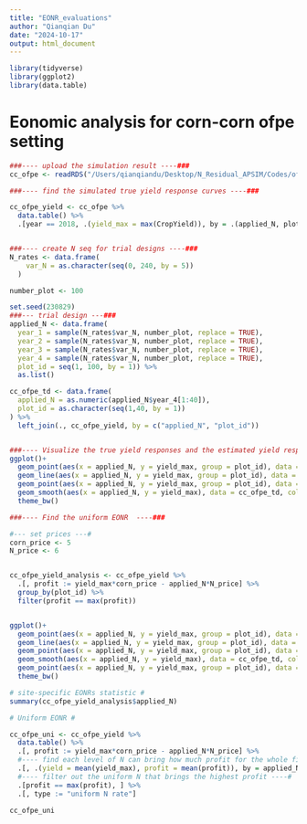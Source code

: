 ```yaml
---
title: "EONR_evaluations"
author: "Qianqian Du"
date: "2024-10-17"
output: html_document
---
```


```r
library(tidyverse)
library(ggplot2)
library(data.table)

```

# Eonomic analysis for corn-corn ofpe setting
```r
###---- upload the simulation result ----###
cc_ofpe <- readRDS("/Users/qianqiandu/Desktop/N_Residual_APSIM/Codes/ofpe_true_yrp/first_40.rds")

###---- find the simulated true yield response curves ----###

cc_ofpe_yield <- cc_ofpe %>% 
  data.table() %>% 
  .[year == 2018, .(yield_max = max(CropYield)), by = .(applied_N, plot_id)]


###---- create N seq for trial designs ----###
N_rates <- data.frame(
    var_N = as.character(seq(0, 240, by = 5))
  )

number_plot <- 100

set.seed(230829)
###--- trial design ---###
applied_N <- data.frame(
  year_1 = sample(N_rates$var_N, number_plot, replace = TRUE),
  year_2 = sample(N_rates$var_N, number_plot, replace = TRUE),
  year_3 = sample(N_rates$var_N, number_plot, replace = TRUE),
  year_4 = sample(N_rates$var_N, number_plot, replace = TRUE),
  plot_id = seq(1, 100, by = 1)) %>% 
  as.list()

cc_ofpe_td <- data.frame(
  applied_N = as.numeric(applied_N$year_4[1:40]),
  plot_id = as.character(seq(1,40, by = 1))
) %>% 
  left_join(., cc_ofpe_yield, by = c("applied_N", "plot_id"))


###---- Visualize the true yield responses and the estimated yield response from ofpe  ----###
ggplot()+
  geom_point(aes(x = applied_N, y = yield_max, group = plot_id), data = cc_ofpe_yield, size = 0.5)+
  geom_line(aes(x = applied_N, y = yield_max, group = plot_id), data = cc_ofpe_yield, size = 0.5)+
  geom_point(aes(x = applied_N, y = yield_max, group = plot_id), data = cc_ofpe_td, color = "blue")+
  geom_smooth(aes(x = applied_N, y = yield_max), data = cc_ofpe_td, color = "blue")+
  theme_bw()

```


```r
###---- Find the uniform EONR  ----###

#--- set prices ---#
corn_price <- 5
N_price <- 6


cc_ofpe_yield_analysis <- cc_ofpe_yield %>% 
  .[, profit := yield_max*corn_price - applied_N*N_price] %>% 
  group_by(plot_id) %>% 
  filter(profit == max(profit))


ggplot()+
  geom_point(aes(x = applied_N, y = yield_max, group = plot_id), data = cc_ofpe_yield, size = 0.5)+
  geom_line(aes(x = applied_N, y = yield_max, group = plot_id), data = cc_ofpe_yield, size = 0.5)+
  geom_point(aes(x = applied_N, y = yield_max, group = plot_id), data = cc_ofpe_td, color = "blue")+
  geom_smooth(aes(x = applied_N, y = yield_max), data = cc_ofpe_td, color = "blue")+
  geom_point(aes(x = applied_N, y = yield_max, group = plot_id), data = cc_ofpe_yield_analysis, color = "red")+
  theme_bw()

# site-specific EONRs statistic #
summary(cc_ofpe_yield_analysis$applied_N)

# Uniform EONR #

cc_ofpe_uni <- cc_ofpe_yield %>% 
  data.table() %>% 
  .[, profit := yield_max*corn_price - applied_N*N_price] %>% 
  #---- find each level of N can bring how much profit for the whole field ----#
  .[, .(yield = mean(yield_max), profit = mean(profit)), by = applied_N] %>% 
  #---- filter out the uniform N that brings the highest profit ----#
  .[profit == max(profit), ] %>% 
  .[, type := "uniform N rate"]

cc_ofpe_uni

```







